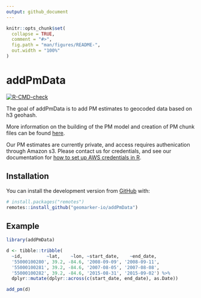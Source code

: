 ```yaml
---
output: github_document
---
```


<!-- README.md is generated from README.Rmd. Please edit that file -->

```r
knitr::opts_chunk$set(
  collapse = TRUE,
  comment = "#>",
  fig.path = "man/figures/README-",
  out.width = "100%"
)
```

# addPmData

<!-- badges: start -->
[![R-CMD-check](https://github.com/geomarker-io/addPmData/workflows/R-CMD-check/badge.svg)](https://github.com/geomarker-io/addPmData/actions)
<!-- badges: end -->

The goal of addPmData is to add PM estimates to geocoded data based on h3 geohash.

More information on the building of the PM model and creation of PM chunk files can be found [here](https://github.com/geomarker-io/st_pm_hex).

Our PM estimates are currently private, and access requires authenication through Amazon s3. Please contact us for credentials, and see our documentation for [how to set up AWS credentials in R](https://github.com/geomarker-io/s3#setting-up-aws-credentials).

## Installation

You can install the development version from [GitHub](https://github.com/) with:

``` r
# install.packages("remotes")
remotes::install_github("geomarker-io/addPmData")
```
## Example

```r
library(addPmData)

d <- tibble::tribble(
  ~id,         ~lat,    ~lon, ~start_date,    ~end_date,
  '55000100280', 39.2, -84.6, '2008-09-09', '2008-09-11',
  '55000100281', 39.2, -84.6, '2007-08-05', '2007-08-08',
  '55000100282', 39.2, -84.6, '2015-08-31', '2015-09-02') %>%
  dplyr::mutate(dplyr::across(c(start_date, end_date), as.Date))

add_pm(d)
```
